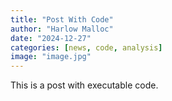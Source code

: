 ```yaml
---
title: "Post With Code"
author: "Harlow Malloc"
date: "2024-12-27"
categories: [news, code, analysis]
image: "image.jpg"
---
```


This is a post with executable code.
